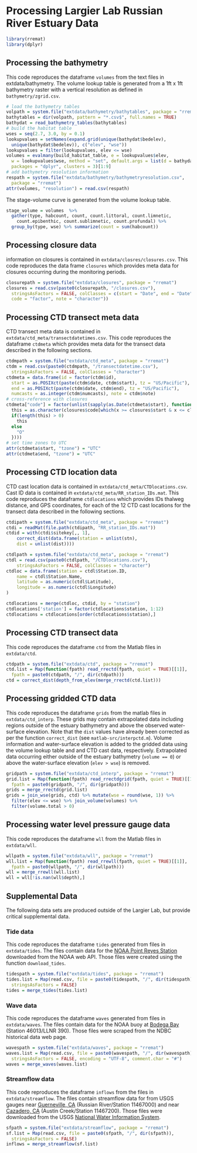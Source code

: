 # Processing Largier Lab Russian River Estuary Data

```{r include = FALSE}
library(rremat)
library(dplyr)
```

## Processing the bathymetry

This code reproduces the dataframe `volumes` from the text files in
extdata/bathymetry. The volume lookup table is generated from a 1ft x 1ft 
bathymetry raster with a vertical resolution as defined in 
`bathymetry/zgrid.csv`.

```{r process-lookup}
# load the bathymetry tables
volpath = system.file("extdata/bathymetry/bathytables", package = "rremat")
bathytables = dir(volpath, pattern = "*.csv$", full.names = TRUE)
bathydat = read_bathymetry_tables(bathytables)
# build the habitat table
wses = seq(2.7, 3.0, by = 0.1)
lookupvalues = setNames(expand.grid(unique(bathydat$bedelev), 
  unique(bathydat$bedelev)), c("elev", "wse"))
lookupvalues = filter(lookupvalues, elev <= wse)
volumes = evalmany(build_habitat_table, e = lookupvalues$elev, 
  w = lookupvalues$wse, method = "set", default.args = list(d = bathydat), 
  packages = "dplyr", clusters = 3)[1:9]
# add bathymetry resolution information
respath = system.file("extdata/bathymetry/bathymetryresolution.csv", 
  package = "rremat")
attr(volumes, "resolution") = read.csv(respath)
```

The stage-volume curve is generated from the volume lookup table.

```{r}
stage_volume = volumes  %>% 
  gather(type, habcount, count, count.littoral, count.limnetic, 
    count.epibenthic, count.sublimnetic, count.profundal) %>% 
  group_by(type, wse) %>% summarize(count = sum(habcount))
```

## Processing closure data

information on closures is contained in `extdata/closres/closures.csv`.
This code reproduces the data frame `closures` which provides meta data for
closures occurring during the monitoring periods.

```{r process-closures}
closurepath = system.file("extdata/closures", package = "rremat")
closures = read.csv(paste0(closurepath, "/closures.csv"), 
  stringsAsFactors = FALSE, colClasses = c(start = "Date", end = "Date", 
  code = "factor", note = "character"))
```

## Processing CTD transect meta data

CTD transect meta data is contained in `extdata/ctd_meta/transectdatetimes.csv`.
This code reproduces the dataframe `ctdmeta` which provides meta data for the 
transect data described in the following sections.

```{r process-ctdmeta}
ctdmpath = system.file("extdata/ctd_meta", package = "rremat")
ctdm = read.csv(paste0(ctdmpath, "/transectdatetime.csv"), 
  stringsAsFactors = FALSE, colClasses = "character")
ctdmeta = data.frame(id = factor(ctdm$id), 
  start = as.POSIXct(paste(ctdm$date, ctdm$start), tz = "US/Pacific"),
  end = as.POSIXct(paste(ctdm$date, ctdm$end), tz = "US/Pacific"), 
  numcasts = as.integer(ctdm$numcasts), note = ctdm$note)
# cross-reference with closures
ctdmeta["code"] = factor(unlist(sapply(as.Date(ctdmeta$start), function(x){ 
  this = as.character(closures$code[which(x >= closures$start & x <= closures$end)])
  if(length(this) > 0)
    this
  else
    "O"  
  })))
# set time zones to UTC
attr(ctdmeta$start, "tzone") = "UTC"
attr(ctdmeta$end, "tzone") = "UTC"
```

## Processing CTD location data

CTD cast location data is contained in `extdata/ctd_meta/CTDlocations.csv`.
Cast ID data is contained in `extdata/ctd_meta/RR_station_IDs.mat`.
This code reproduces the dataframe `ctdlocations` which provides 
IDs thalweg distance, and GPS coordinates,  for each of the 12 
CTD cast locations for the transect data described in the 
following sections. 


```{r}
ctdipath = system.file("extdata/ctd_meta", package = "rremat")
ctdi = readMat(file.path(ctdipath, "RR_station_IDs.mat"))
ctdid = with(ctdi$sitekey[,, 1],
	correct_dist(data.frame(station = unlist(stn),
	dist = unlist(dist))))

ctdlpath = system.file("extdata/ctd_meta", package = "rremat")
ctdl = read.csv(paste0(ctdlpath, "/CTDlocations.csv"),
	stringsAsFactors = FALSE, colClasses = "character")
ctdloc = data.frame(station = ctdl$Station.ID,
	name = ctdl$Station.Name,
	latitude = as.numeric(ctdl$Latitude),
	longitude = as.numeric(ctdl$Longitude)
)

ctdlocations = merge(ctdloc, ctdid, by = "station")
ctdlocations['station'] = factor(ctdlocations$station, 1:12)
ctdlocations = ctdlocations[order(ctdlocations$station),]
```

## Processing CTD transect data

This code reproduces the dataframe `ctd` from the Matlab files in 
`extdata/ctd`.

```{r process-ctd}
ctdpath = system.file("extdata/ctd", package = "rremat")
ctd.list = Map(function(fpath) read_rrectd(fpath, quiet = TRUE)[[1]], 
  fpath = paste0(ctdpath, "/", dir(ctdpath)))
ctd = correct_dist(depth_from_elev(merge_rrectd(ctd.list)))
```

## Processing gridded CTD data

This code reproduces the dataframe `grids` from the matlab files
in `extdata/ctd_interp`. These grids may contain extrapolated data including 
regions outside of the estuary bathymetry and above the observed water-surface 
elevation. Note that the `dist` values have already been corrected as per the 
function `correct_dist` (see `matlab-src/interpctd.m`). Volume information and 
water-surface elevation is added to the gridded data 
using the volume lookup table and and CTD cast data, respectively. Extrapolated
data occurring either outside of the estuary bathymetry (`volume == 0`) or 
above the water-surface elevation (`elev > wse`) is removed.


```{r process-grids}
gridpath = system.file("extdata/ctd_interp", package = "rremat")
grid.list = Map(function(fpath) read_rrectdgrid(fpath, quiet = TRUE)[[1]],
  fpath = paste0(gridpath, "/", dir(gridpath)))
grids = merge_rrectd(grid.list)
grids = join_wse(grids, ctd) %>% mutate(wse = round(wse, 1)) %>% 
  filter(elev <= wse) %>% join_volume(volumes) %>% 
  filter(volume.total > 0)
```

## Processing water level pressure gauge data

This code reproduces the dataframe `wll` from the Matlab files in 
`extdata/wll`.

```{r process-wll}
wllpath = system.file("extdata/wll", package = "rremat")
wll.list = Map(function(fpath) read_rrewll(fpath, quiet = TRUE)[[1]], 
  fpath = paste0(wllpath, "/", dir(wllpath))) 
wll = merge_rrewll(wll.list)
wll = wll[!is.nan(wll$depth),]
```

## Supplemental Data

The following data sets are produced outside of the Largier Lab, 
but provide critical supplemental data.

### Tide data

This code reproduces the dataframe `tides` generated from files in 
`extdata/tides`. The files contain data for the 
[NOAA Point Reyes Station](http://tidesandcurrents.noaa.gov/stationhome.html?id=9415020) 
downloaded from the NOAA web API. Those files were created using the function 
`download_tides`.

```{r process-tides}
tidespath = system.file("extdata/tides", package = "rremat")
tides.list = Map(read.csv, file = paste0(tidespath, "/", dir(tidespath)),
  stringsAsFactors = FALSE)
tides = merge_tides(tides.list)
```

### Wave data

This code reproduces the dataframe `waves` generated from files in
`extdata/waves`. The files contain data for the NOAA buoy at
[Bodega Bay](http://www.ndbc.noaa.gov/station_history.php?station=46013)
(Station 46013/LLNR 390). Those files were scraped from the NDBC
historical data web page.

```{r process-waves}
wavespath = system.file("extdata/waves", package = "rremat")
waves.list = Map(read.csv, file = paste0(wavespath, "/", dir(wavespath)),
  stringsAsFactors = FALSE, encoding = "UTF-8", comment.char = "#")
waves = merge_waves(waves.list)
```

### Streamflow data

This code reproduces the dataframe `inflows` from the files in 
`extdata/streamflow`. The files contain streamflow data for from USGS gauges near 
[Guerneville, CA](http://waterdata.usgs.gov/nwis/inventory/?site_no=11467000&agency_cd=USGS)
(Russian River/Station 11467000) and near 
[Cazadero, CA](http://waterdata.usgs.gov/nwis/inventory/?site_no=11467200&agency_cd=USGS) 
(Austin Creek/Station 11467200). Those files were downloaded from the USGS 
[National Water Information System]([http://waterdata.usgs.gov/nwis/](http://waterdata.usgs.gov/nwis/)).

```{r process-streamflow}
sfpath = system.file("extdata/streamflow", package = "rremat")
sf.list = Map(read.csv, file = paste0(sfpath, "/", dir(sfpath)), 
  stringsAsFactors = FALSE)
inflows = merge_streamflow(sf.list)
```
